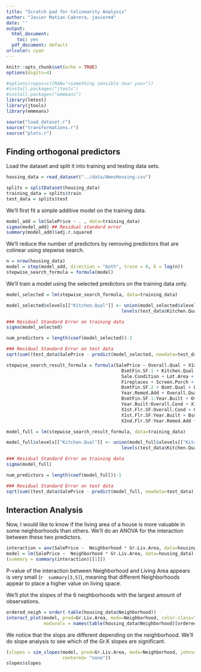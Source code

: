 ```yaml
---
title: "Scratch pad for Colinearity Analysis"
author: "Javier Matias-Cabrera, javierm4"
date: ''
output:
  html_document:
    toc: yes
  pdf_document: default
urlcolor: cyan
---
```


```r
knitr::opts_chunk$set(echo = TRUE)
options(digits=4)

```

```r
#options(repos=c(CRAN="<something sensible near you>"))
#install.packages("jtools")
#install.packages("emmeans")
library(lmtest)
library(jtools)
library(emmeans)

source("load_dataset.r")
source("transformations.r")
source("plots.r")

```


## Finding orthogonal predictors

Load the dataset and split it into training and testing data sets.
```r
housing_data = read_dataset("../data/AmesHousing.csv")

splits = splitDataset(housing_data)
training_data = splits$train
test_data = splits$test
```


We'll first fit a simple additive model on the training data.

```r
model_add = lm(SalePrice ~ . , data=training_data)
sigma(model_add) ## Residual standard error
summary(model_add)$adj.r.squared
```

We'll reduce the number of predictors by removing predictors that are colinear using stepwise search.

```r
n = nrow(housing_data)
model = step(model_add, direction = "both", trace = 0, k = log(n))
stepwise_search_formula = formula(model)
```

We'll train a model using the selected predictors on the training data only.
```r
model_selected = lm(stepwise_search_formula, data=training_data)

model_selected$xlevels[["Kitchen.Qual"]] <- union(model_selected$xlevels[["Kitchen.Qual"]],
                                           levels(test_data$Kitchen.Qual))

### Residual Standard Error on training data
sigma(model_selected)

num_predictors = length(coef(model_selected))-1

### Residual Standard Error on test data
sqrt(sum((test_data$SalePrice - predict(model_selected, newdata=test_data))^2) / (nrow(test_data)-num_predictors) )

```
```r
stepwise_search_result_formula = formula(SalePrice ~ Overall.Qual + X1st.Flr.SF + X2nd.Flr.SF + Neighborhood + 
                                           BsmtFin.SF.1 + Kitchen.Qual + Bldg.Type + Year.Built + Overall.Cond + 
                                           Sale.Condition + Lot.Area + Garage.Cars + Bsmt.Exposure + 
                                           Fireplaces + Screen.Porch + Bsmt.Full.Bath + Bsmt.Unf.SF + 
                                           BsmtFin.SF.2 + Bsmt.Qual + Low.Qual.Fin.SF + Condition.1 + 
                                           Year.Remod.Add + Overall.Qual:X1st.Flr.SF + Overall.Qual:Garage.Cars + 
                                           BsmtFin.SF.1:Year.Built + Overall.Qual:Sale.Condition + Overall.Qual:X2nd.Flr.SF + 
                                           Year.Built:Overall.Cond + X1st.Flr.SF:Kitchen.Qual + Overall.Qual:Bldg.Type + 
                                           X1st.Flr.SF:Overall.Cond + Overall.Qual:Bsmt.Full.Bath + 
                                           X1st.Flr.SF:Year.Built + BsmtFin.SF.1:Lot.Area + Bsmt.Full.Bath:Bsmt.Unf.SF + 
                                           X2nd.Flr.SF:Year.Remod.Add + Overall.Cond:Year.Remod.Add)

model_full = lm(stepwise_search_result_formula, data=training_data)

model_full$xlevels[["Kitchen.Qual"]] <- union(model_full$xlevels[["Kitchen.Qual"]],
                                           levels(test_data$Kitchen.Qual))

### Residual Standard Error on training data
sigma(model_full)

num_predictors = length(coef(model_full))-1

### Residual Standard Error on test data
sqrt(sum((test_data$SalePrice - predict(model_full, newdata=test_data))^2) / (nrow(test_data)-num_predictors) )
```



## Interaction Analysis
Now, I would like to know if the living area of a house is more valuable in some neighborhoods than others. We'll do an ANOVA for the interaction between these two predictors.
```r
interaction = aov(SalePrice ~  Neighborhood * Gr.Liv.Area, data=housing_data)
model = lm(SalePrice ~  Neighborhood * Gr.Liv.Area, data=housing_data)
(summary = summary(interaction)[[1]])
```

P-value of the interaction between Neighborhood and Living Area appears is very small (`r  summary[3,5]`), meaning that different Neighborhoods appear to place a higher value on living space.

We'll plot the slopes of the 6 neighborhoods with the largest amount of observations.
```r
ordered_neigh = order(-table(housing_data$Neighborhood))
interact_plot(model, pred=Gr.Liv.Area, modx=Neighborhood, color.class="Qual1",
              modxvals = names(table(housing_data$Neighborhood)[ordered_neigh][1:6]))

```

We notice that the slops are different depending on the neighborhood. We'll do slope analysis to see which of the Gr.K slopes are significant.
```r
(slopes = sim_slopes(model, pred=Gr.Liv.Area, modx=Neighborhood, johnson_neyman = FALSE,
                     centered= "none"))
slopes$slopes
```

